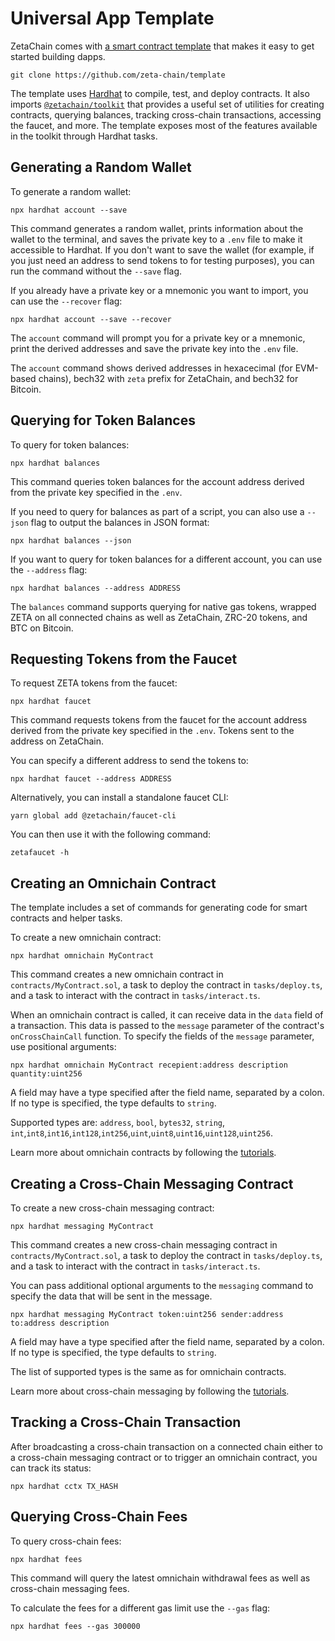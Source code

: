 # Universal App Template

ZetaChain comes with [a smart contract
template](https://github.com/zeta-chain/template) that makes it easy to get
started building dapps.

```
git clone https://github.com/zeta-chain/template
```

The template uses [Hardhat](https://hardhat.org/) to compile, test, and deploy
contracts. It also imports
[`@zetachain/toolkit`](https://github.com/zeta-chain/toolkit/) that provides a
useful set of utilities for creating contracts, querying balances, tracking
cross-chain transactions, accessing the faucet, and more. The template exposes
most of the features available in the toolkit through Hardhat tasks.

## Generating a Random Wallet

To generate a random wallet:

```
npx hardhat account --save
```

This command generates a random wallet, prints information about the wallet to
the terminal, and saves the private key to a `.env` file to make it accessible
to Hardhat. If you don't want to save the wallet (for example, if you just need
an address to send tokens to for testing purposes), you can run the command
without the `--save` flag.

If you already have a private key or a mnemonic you want to import, you can use
the `--recover` flag:

```
npx hardhat account --save --recover
```

The `account` command will prompt you for a private key or a mnemonic, print the
derived addresses and save the private key into the `.env` file.

The `account` command shows derived addresses in hexacecimal (for EVM-based
chains), bech32 with `zeta` prefix for ZetaChain, and bech32 for Bitcoin.

## Querying for Token Balances

To query for token balances:

```
npx hardhat balances
```

This command queries token balances for the account address derived from the
private key specified in the `.env`.

If you need to query for balances as part of a script, you can also use a
`--json` flag to output the balances in JSON format:

```
npx hardhat balances --json
```

If you want to query for token balances for a different account, you can use the
`--address` flag:

```
npx hardhat balances --address ADDRESS
```

The `balances` command supports querying for native gas tokens, wrapped ZETA on
all connected chains as well as ZetaChain, ZRC-20 tokens, and BTC on Bitcoin.

## Requesting Tokens from the Faucet

To request ZETA tokens from the faucet:

```
npx hardhat faucet
```

This command requests tokens from the faucet for the account address derived
from the private key specified in the `.env`. Tokens sent to the address on
ZetaChain.

You can specify a different address to send the tokens to:

```
npx hardhat faucet --address ADDRESS
```

Alternatively, you can install a standalone faucet CLI:

```
yarn global add @zetachain/faucet-cli
```

You can then use it with the following command:

```
zetafaucet -h
```

## Creating an Omnichain Contract

The template includes a set of commands for generating code for smart contracts
and helper tasks.

To create a new omnichain contract:

```
npx hardhat omnichain MyContract
```

This command creates a new omnichain contract in `contracts/MyContract.sol`, a
task to deploy the contract in `tasks/deploy.ts`, and a task to interact with
the contract in `tasks/interact.ts`.

When an omnichain contract is called, it can receive data in the `data` field of
a transaction. This data is passed to the `message` parameter of the contract's
`onCrossChainCall` function. To specify the fields of the `message` parameter,
use positional arguments:

```
npx hardhat omnichain MyContract recepient:address description quantity:uint256
```

A field may have a type specified after the field name, separated by a colon. If
no type is specified, the type defaults to `string`.

Supported types are: `address`, `bool`, `bytes32`, `string`,
`int`,`int8`,`int16`,`int128`,`int256`,`uint`,`uint8`,`uint16`,`uint128`,`uint256`.

Learn more about omnichain contracts by following the
[tutorials](/developers/tutorials/hello/).

## Creating a Cross-Chain Messaging Contract

To create a new cross-chain messaging contract:

```
npx hardhat messaging MyContract
```

This command creates a new cross-chain messaging contract in
`contracts/MyContract.sol`, a task to deploy the contract in `tasks/deploy.ts`,
and a task to interact with the contract in `tasks/interact.ts`.

You can pass additional optional arguments to the `messaging` command to specify
the data that will be sent in the message.

```
npx hardhat messaging MyContract token:uint256 sender:address to:address description
```

A field may have a type specified after the field name, separated by a colon. If
no type is specified, the type defaults to `string`.

The list of supported types is the same as for omnichain contracts.

Learn more about cross-chain messaging by following the
[tutorials](/developers/tutorials/hello).

## Tracking a Cross-Chain Transaction

After broadcasting a cross-chain transaction on a connected chain either to a
cross-chain messaging contract or to trigger an omnichain contract, you can
track its status:

```
npx hardhat cctx TX_HASH
```

## Querying Cross-Chain Fees

To query cross-chain fees:

```
npx hardhat fees
```

This command will query the latest omnichain withdrawal fees as well as
cross-chain messaging fees.

To calculate the fees for a different gas limit use the `--gas` flag:

```
npx hardhat fees --gas 300000
```
